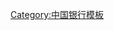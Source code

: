 {{Navbox
|name  = 中国银行
|state   = {{{state<includeonly>|collapsed</includeonly>}}}
|image = [[File:HK Bank of China Tower View.jpg|130px]]
|title = [[中国银行]]
|listclass = hlist

|group1 = 各部门和子公司
| groupstyle = text-align: left;
| list1  = {{Navbox subgroup|
  | groupstyle = text-align: left;background-color: #eee;
  |group1 = 目前营业
  |list1 = 
* [[中国银行（加拿大）]]
* [[中國銀行（香港）]]
* [[中國銀行澳門分行]]
* [[中国银行无锡分行]]
* [[中银保险]]
* [[中银人寿]]
* [[中银航空租赁]]
* [[中銀香港（控股）]]
* [[中银国际]]
** [[中銀基金]]
** [[中银国际证券]]
** [[中銀保誠]]
|group2 = 已出售
|list2 =  
* [[南洋商业银行]]
* [[集友银行]]
|group3 = 已撤销
|list3 = 
* [[中银集团]]
* [[中南银行]]
* [[国华商业银行]]
* [[华侨商业银行 (香港)]]
* [[金城银行]]
* [[广东省银行]]
* [[浙江兴业银行]]
* [[宝生银行]]
* [[新华银行]]
* [[盐业银行]]
}}
|group4 = 人物
|list4  = 
* [[张嘉璈]]
* [[宋子文]]
* [[贾培源]]
* [[刘金宝]]
* [[肖钢]]
* [[劉明康]]
* [[李禮輝]]
* [[何潤生]]
* [[岳毅]]
* [[陳四清]]
* [[田國立]]
* [[王雪冰]]
* [[高迎欣]]
* [[刘连舸]]
|group5 = 地址和建筑物
|list5  = 
* [[中国银行大厦 (香港)]]
* [[中国银行大厦 (澳门)]]
* [[中国银行大楼 (上海)]]
* [[中国银行大厦 (新加坡)]]
* [[中银中心]]
* [[青岛国际金融中心|中银大厦 (青岛)]]
* [[中銀大廈 (香港)]]
* [[中银大厦 (上海)]]
* [[中国银行虹口大楼]]
* [[同孚大楼]]
* [[中国银行南京分行旧址 (下关)]]
* [[中国银行南京分行旧址 (白下路)]]
* [[中国银行青岛分行旧址]]

|group6 = 其他
|list6  = 
* [[银通]]

|belowstyle = 
|belowclass = hlist
|below = 
* {{icon|category}} '''[[:Category:中国银行|分類]]'''
* {{Icon|Commons}} [[commons:Category:Bank of China|'''共享資源''']]
}}<noinclude>
{{collapsible option}}
[[Category:中国银行| ]]
[[Category:中国银行模板]]
</noinclude>